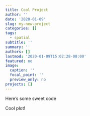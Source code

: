 ```yaml
---
title: Cool Project
author: ''
date: '2020-01-09'
slug: my-new-project
categories: []
tags:
  - spatial
subtitle: ''
summary: ''
authors: []
lastmod: '2020-01-09T15:02:28-08:00'
featured: no
image:
  caption: ''
  focal_point: ''
  preview_only: no
projects: []
---
```


Here's some sweet code

Cool plot!

